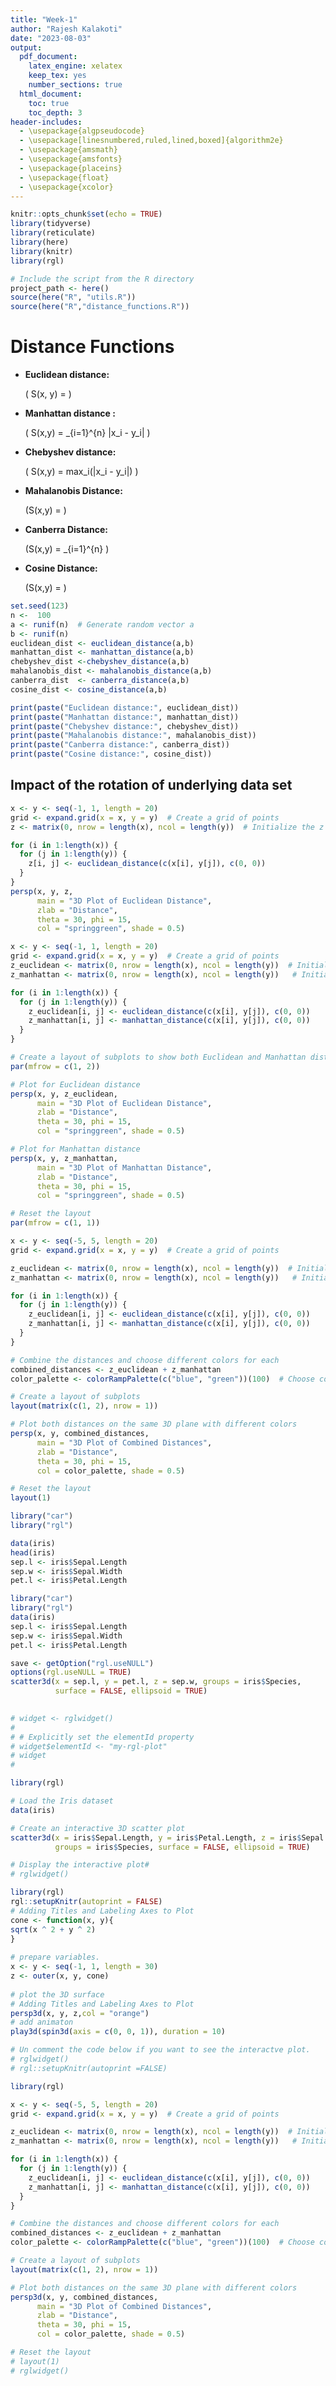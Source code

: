 ```yaml
---
title: "Week-1"
author: "Rajesh Kalakoti"
date: "2023-08-03"
output:
  pdf_document:
    latex_engine: xelatex
    keep_tex: yes
    number_sections: true
  html_document:
    toc: true
    toc_depth: 3
header-includes:
  - \usepackage{algpseudocode}
  - \usepackage[linesnumbered,ruled,lined,boxed]{algorithm2e}
  - \usepackage{amsmath}
  - \usepackage{amsfonts}
  - \usepackage{placeins}
  - \usepackage{float}
  - \usepackage{xcolor}
---
```


```r
knitr::opts_chunk$set(echo = TRUE)
library(tidyverse)
library(reticulate)
library(here)
library(knitr)
library(rgl)
```


```r
# Include the script from the R directory
project_path <- here()
source(here("R", "utils.R"))
source(here("R","distance_functions.R"))
```

# Distance Functions

- **Euclidean distance:**
   
   \( S(x, y) = \sqrt{\sum_{i=1}^{n} (x_i - y_i)^2} \)
   
- **Manhattan distance :**
   
   \( S(x,y) = \sum_{i=1}^{n} |x_i - y_i| \)
   
- **Chebyshev distance:**
   
   \( S(x,y) = max_i(|x_i - y_i|) \)

- **Mahalanobis Distance:**

   \(S(x,y) = \sqrt{\sum_{i=1}^{n} (x-y)^T C^{-1}(x-y)} \)
   
- **Canberra Distance:**

   \(S(x,y) = \sum\limits_{i=1}^{n} \frac{|x_i - y_i|}{|x_i| + |y_i|} \)
   
- **Cosine Distance:**

   \(S(x,y) =  \frac{x \cdot y}{\|x\| \|y\| } \)


```r
set.seed(123)  
n <-  100 
a <- runif(n)  # Generate random vector a
b <- runif(n)
euclidean_dist <- euclidean_distance(a,b)
manhattan_dist <- manhattan_distance(a,b)
chebyshev_dist <-chebyshev_distance(a,b)
mahalanobis_dist <- mahalanobis_distance(a,b)
canberra_dist  <- canberra_distance(a,b)
cosine_dist <- cosine_distance(a,b)

print(paste("Euclidean distance:", euclidean_dist))
print(paste("Manhattan distance:", manhattan_dist))
print(paste("Chebyshev distance:", chebyshev_dist))
print(paste("Mahalanobis distance:", mahalanobis_dist))
print(paste("Canberra distance:", canberra_dist))
print(paste("Cosine distance:", cosine_dist))
```
## Impact of the rotation of underlying data set 

```r
x <- y <- seq(-1, 1, length = 20)
grid <- expand.grid(x = x, y = y)  # Create a grid of points
z <- matrix(0, nrow = length(x), ncol = length(y))  # Initialize the z matrix

for (i in 1:length(x)) {
  for (j in 1:length(y)) {
    z[i, j] <- euclidean_distance(c(x[i], y[j]), c(0, 0))
  }
}
persp(x, y, z,
      main = "3D Plot of Euclidean Distance",
      zlab = "Distance",
      theta = 30, phi = 15,
      col = "springgreen", shade = 0.5)
```


```r

x <- y <- seq(-1, 1, length = 20)
grid <- expand.grid(x = x, y = y)  # Create a grid of points
z_euclidean <- matrix(0, nrow = length(x), ncol = length(y))  # Initialize the z matrix for Euclidean distance
z_manhattan <- matrix(0, nrow = length(x), ncol = length(y))   # Initialize the z matrix for Manhattan distance

for (i in 1:length(x)) {
  for (j in 1:length(y)) {
    z_euclidean[i, j] <- euclidean_distance(c(x[i], y[j]), c(0, 0))
    z_manhattan[i, j] <- manhattan_distance(c(x[i], y[j]), c(0, 0))
  }
}

# Create a layout of subplots to show both Euclidean and Manhattan distances
par(mfrow = c(1, 2))

# Plot for Euclidean distance
persp(x, y, z_euclidean,
      main = "3D Plot of Euclidean Distance",
      zlab = "Distance",
      theta = 30, phi = 15,
      col = "springgreen", shade = 0.5)

# Plot for Manhattan distance
persp(x, y, z_manhattan,
      main = "3D Plot of Manhattan Distance",
      zlab = "Distance",
      theta = 30, phi = 15,
      col = "springgreen", shade = 0.5)

# Reset the layout
par(mfrow = c(1, 1))

```


```r
x <- y <- seq(-5, 5, length = 20)
grid <- expand.grid(x = x, y = y)  # Create a grid of points

z_euclidean <- matrix(0, nrow = length(x), ncol = length(y))  # Initialize the z matrix for Euclidean distance
z_manhattan <- matrix(0, nrow = length(x), ncol = length(y))   # Initialize the z matrix for Manhattan distance

for (i in 1:length(x)) {
  for (j in 1:length(y)) {
    z_euclidean[i, j] <- euclidean_distance(c(x[i], y[j]), c(0, 0))
    z_manhattan[i, j] <- manhattan_distance(c(x[i], y[j]), c(0, 0))
  }
}

# Combine the distances and choose different colors for each
combined_distances <- z_euclidean + z_manhattan
color_palette <- colorRampPalette(c("blue", "green"))(100)  # Choose colors for mapping distances

# Create a layout of subplots
layout(matrix(c(1, 2), nrow = 1))

# Plot both distances on the same 3D plane with different colors
persp(x, y, combined_distances,
      main = "3D Plot of Combined Distances",
      zlab = "Distance",
      theta = 30, phi = 15,
      col = color_palette, shade = 0.5)

# Reset the layout
layout(1)
```

```r
library("car")
library("rgl")

data(iris)
head(iris)
sep.l <- iris$Sepal.Length
sep.w <- iris$Sepal.Width
pet.l <- iris$Petal.Length
```

```r
library("car")
library("rgl")
data(iris)
sep.l <- iris$Sepal.Length
sep.w <- iris$Sepal.Width
pet.l <- iris$Petal.Length

save <- getOption("rgl.useNULL")
options(rgl.useNULL = TRUE)
scatter3d(x = sep.l, y = pet.l, z = sep.w, groups = iris$Species,
          surface = FALSE, ellipsoid = TRUE)

 
# widget <- rglwidget()
# 
# # Explicitly set the elementId property
# widget$elementId <- "my-rgl-plot"
# widget
#
```


```r
library(rgl)

# Load the Iris dataset
data(iris)

# Create an interactive 3D scatter plot
scatter3d(x = iris$Sepal.Length, y = iris$Petal.Length, z = iris$Sepal.Width,
          groups = iris$Species, surface = FALSE, ellipsoid = TRUE)

# Display the interactive plot#
# rglwidget()
```





```r

library(rgl)
rgl::setupKnitr(autoprint = FALSE)
# Adding Titles and Labeling Axes to Plot
cone <- function(x, y){
sqrt(x ^ 2 + y ^ 2)
}
 
# prepare variables.
x <- y <- seq(-1, 1, length = 30)
z <- outer(x, y, cone)
 
# plot the 3D surface
# Adding Titles and Labeling Axes to Plot
persp3d(x, y, z,col = "orange")
# add animaton
play3d(spin3d(axis = c(0, 0, 1)), duration = 10)

# Un comment the code below if you want to see the interactve plot. 
# rglwidget()
# rgl::setupKnitr(autoprint =FALSE)
```



```r
library(rgl)

x <- y <- seq(-5, 5, length = 20)
grid <- expand.grid(x = x, y = y)  # Create a grid of points

z_euclidean <- matrix(0, nrow = length(x), ncol = length(y))  # Initialize the z matrix for Euclidean distance
z_manhattan <- matrix(0, nrow = length(x), ncol = length(y))   # Initialize the z matrix for Manhattan distance

for (i in 1:length(x)) {
  for (j in 1:length(y)) {
    z_euclidean[i, j] <- euclidean_distance(c(x[i], y[j]), c(0, 0))
    z_manhattan[i, j] <- manhattan_distance(c(x[i], y[j]), c(0, 0))
  }
}

# Combine the distances and choose different colors for each
combined_distances <- z_euclidean + z_manhattan
color_palette <- colorRampPalette(c("blue", "green"))(100)  # Choose colors for mapping distances

# Create a layout of subplots
layout(matrix(c(1, 2), nrow = 1))

# Plot both distances on the same 3D plane with different colors
persp3d(x, y, combined_distances,
      main = "3D Plot of Combined Distances",
      zlab = "Distance",
      theta = 30, phi = 15,
      col = color_palette, shade = 0.5)

# Reset the layout
# layout(1)
# rglwidget()

```













